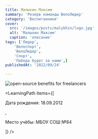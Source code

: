 ```yaml
---
title: Малыхин Максим 
summary: 'Резерв команды ВелоЛидер'
category: 'Воспитанники'
cover:
  src: '/images/posts/malykhin/logo.jpg'
  alt: 'Малыхин Максим'
  caption: 'описание'
tags: ['Лидер',
    'Велоспорт',
    'ВелоЛидер',
    'Спорт',
    'Победа будет за нами',]
publishedAt: '2022/09/24'

---
```

<CardLeaders>
<Image
  src="/images/posts/malykhin/logo.jpg"
  alt="open-source benefits for freelancers"
/>

<LearningPath
  items={[
    <p>Дата рождения: 18.09.2012</p>,
    <p>Место учёбы: МБОУ СОШ №84</p>
  ]}
/>
</CardLeaders>